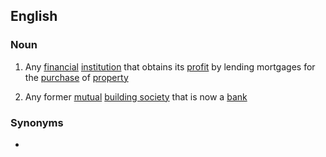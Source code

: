 ==English==

===Noun===
{{en-noun|head=[[mortgage]] [[lender]]}}

# Any [[financial]] [[institution]] that obtains its [[profit]] by lending mortgages for the [[purchase]] of [[property]]
# {{label|en|British}} Any former [[mutual]] [[building society]] that is now a [[bank]]

===Synonyms===
* {{l|en|mortgage provider}}